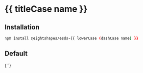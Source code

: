 

<Meta
  title="{{ titleCase name }}"
  component='esds-{{ lowerCase (dashCase name) }}'
/>

# {{ titleCase name }}
## Installation

```bash
npm install @eightshapes/esds-{{ lowerCase (dashCase name) }}
```

## Default
<Preview>
  <Story name="Default">
    {`<esds-{{ lowerCase (dashCase name) }}></esds-{{ lowerCase (dashCase name) }}>`}
  </Story>
</Preview>

